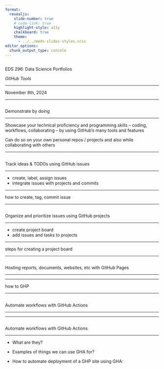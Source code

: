 ```yaml
---
format: 
  revealjs:
    slide-number: true
    # code-link: true
    highlight-style: a11y
    chalkboard: true
    theme: 
      - ../../meds-slides-styles.scss
editor_options: 
  chunk_output_type: console
---
```


## {#title-slide data-menu-title="Title Slide" background="#053660"} 

[EDS 296: Data Science Portfolios]{.custom-title}

[*GitHub Tools*]{.custom-subtitle}

<hr class="hr-teal">

[November 8th, 2024]{.custom-subtitle3}

---

## {#show-skills data-menu-title="Demonstrate by doing"} 

[Demonstrate by doing]{.slide-title}

<hr>

Showcase your technical proficiency and programming skills -- coding, workflows, collaborating -- by using GitHub's many tools and features

Can do so on your own personal repos / projects and also while collaborating with others

---

## {#issues data-menu-title="Issues"} 

[Track ideas & TODOs using GitHub issues]{.slide-title}

<hr>

- create, label, assign issues
- integrate issues with projects and commits

---

how to create, tag, commit issue

---

## {#projects data-menu-title="Projects"} 

[Organize and prioritize issues using GitHub projects]{.slide-title}

<hr>

- create project board
- add issues and tasks to projects

---

steps for creating a project board

---

## {#GHP data-menu-title="GitHub Pages"} 

[Hosting reports, documents, websites, etc with GitHub Pages]{.slide-title}

<hr>

---

how to GHP

---

## {#GHA data-menu-title="GitHub Actions"} 

[Automate workflows with GitHub Actions]{.slide-title}

<hr>

---

## {#GH-orgs data-menu-title="GitHub Organizations"} 

[Automate workflows with GitHub Actions]{.slide-title}

<hr>

- What are they?

- Examples of things we can use GHA for?

- How to automate deployment of a GHP site using GHA:



